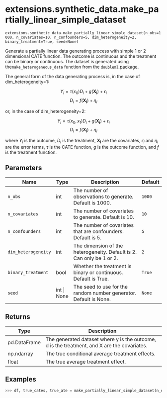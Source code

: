 # extensions.synthetic_data.make_partially_linear_simple_dataset { #caml.extensions.synthetic_data.make_partially_linear_simple_dataset }

`extensions.synthetic_data.make_partially_linear_simple_dataset(n_obs=1000, n_covariates=10, n_confounders=5, dim_heterogeneity=2, binary_treatment=True, seed=None)`

Generate a partially linear data generating process with simple 1 or 2 dimensional CATE function. The outcome is continuous and the treatment can be binary or continuous.
The dataset is generated using the`make_heterogeneous_data` function from the [`doubleml` package](https://docs.doubleml.org/stable/index.html).

The general form of the data generating process is, in the case of dim_heterogeneity=1:

$$
Y_i= \tau (x_0) D_i + g(\mathbf{X_i})+\epsilon_i
$$
$$
D_i=f(\mathbf{X_i})+\eta_i
$$

or, in the case of dim_heterogeneity=2:

$$
Y_i= \tau (x_0,x_1) D_i + g(\mathbf{X_i})+\epsilon_i
$$
$$
D_i=f(\mathbf{X_i})+\eta_i
$$

where $Y_i$ is the outcome, $D_i$ is the treatment, $\mathbf{X_i}$ are the covariates, $\epsilon_i$ and $\eta_i$ are the error terms, $\tau$ is the CATE function, $g$ is the outcome function, and $f$ is the treatment function.

## Parameters

| Name                | Type        | Description                                                           | Default   |
|---------------------|-------------|-----------------------------------------------------------------------|-----------|
| `n_obs`             | int         | The number of observations to generate. Default is 1000.              | `1000`    |
| `n_covariates`      | int         | The number of covariates to generate. Default is 10.                  | `10`      |
| `n_confounders`     | int         | The number of covariates that are confounders. Default is 5.          | `5`       |
| `dim_heterogeneity` | int         | The dimension of the heterogeneity. Default is 2. Can only be 1 or 2. | `2`       |
| `binary_treatment`  | bool        | Whether the treatment is binary or continuous. Default is True.       | `True`    |
| `seed`              | int \| None | The seed to use for the random number generator. Default is None.     | `None`    |

## Returns

| Type         | Description                                                                                 |
|--------------|---------------------------------------------------------------------------------------------|
| pd.DataFrame | The generated dataset where y is the outcome, d is the treatment, and X are the covariates. |
| np.ndarray   | The true conditional average treatment effects.                                             |
| float        | The true average treatment effect.                                                          |

## Examples

```python
>>> df, true_cates, true_ate = make_partially_linear_simple_dataset(n_obs=1000, n_covariates=10, n_confounders=5, dim_heterogeneity=2, binary_treatment=True, seed=1)
```